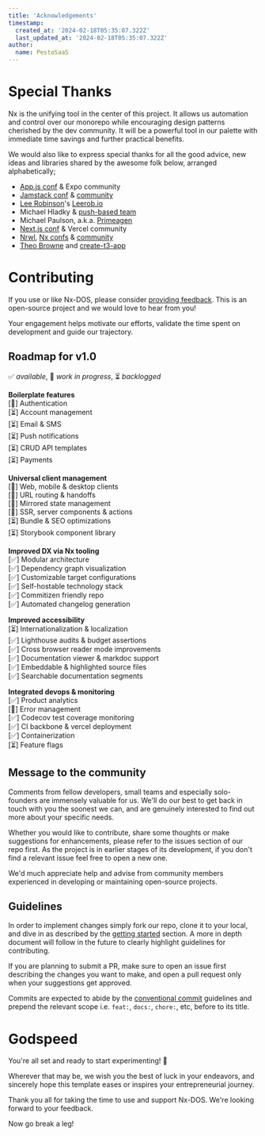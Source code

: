 ```yaml
---
title: 'Acknowledgements'
timestamp:
  created_at: '2024-02-18T05:35:07.322Z'
  last_updated_at: '2024-02-18T05:35:07.322Z'
author:
  name: PestoSaaS
---
```


# Special Thanks

Nx is the unifying tool in the center of this project. It allows us automation and control over our monorepo while encouraging design patterns cherished by the dev community. It will be a powerful tool in our palette with immediate time savings and further practical benefits.

We would also like to express special thanks for all the good advice, new ideas and libraries shared by the awesome folk below, arranged alphabetically;

- [App.js conf](https://appjs.co/) & Expo community
- [Jamstack conf](https://jamstack.org/conf/) & [community](https://jamstack.org/)
- [Lee Robinson](https://www.youtube.com/@leerob)'s [Leerob.io](https://github.com/leerob/leerob.io)
- Michael Hladky & [push-based team](https://push-based.io/team)
- Michael Paulson, a.k.a. [Primeagen](https://www.youtube.com/@ThePrimeTimeagen)
- [Next.js conf](https://nextjs.org/conf) & Vercel community
- [Nrwl](https://nx.app/company), [Nx confs](https://nx.dev/conf) & [community](https://go.nrwl.io/join-slack?utm_source=nx.dev)
- [Theo Browne](https://www.youtube.com/@t3dotgg) and [create-t3-app](https://github.com/t3dotgg)



# Contributing

If you use or like Nx-DOS, please consider [providing feedback](https://github.com/PestoSaaS/Nx-DOS). This is an open-source project and we would love to hear from you!

Your engagement helps motivate our efforts, validate the time spent on development and guide our trajectory.

## Roadmap for v1.0

✅ *available*, 🚧 *work in progress*, ⏳ *backlogged*

**Boilerplate features**  
 [🚧] Authentication  
 [⏳] Account management  
 [⏳] Email & SMS  
 [⏳] Push notifications  
 [⏳] CRUD API templates  
 [⏳] Payments  

**Universal client management**  
 [🚧] Web, mobile & desktop clients  
 [🚧] URL routing & handoffs  
 [🚧] Mirrored state management  
 [🚧] SSR, server components & actions  
 [⏳] Bundle & SEO optimizations  
 [⏳] Storybook component library  

**Improved DX via Nx tooling**  
 [✅] Modular architecture  
 [✅] Dependency graph visualization  
 [✅] Customizable target configurations  
 [✅] Self-hostable technology stack  
 [✅] Commitizen friendly repo  
 [✅] Automated changelog generation  

**Improved accessibility**  
 [⏳] Internationalization & localization  
 [✅] Lighthouse audits & budget assertions  
 [✅] Cross browser reader mode improvements  
 [✅] Documentation viewer & markdoc support  
 [✅] Embeddable & highlighted source files  
 [✅] Searchable documentation segments  

**Integrated devops & monitoring**  
 [✅] Product analytics  
 [🚧] Error management   
 [✅] Codecov test coverage monitoring    
 [✅] CI backbone & vercel deployment  
 [✅] Containerization  
 [⏳] Feature flags  

## Message to the community

Comments from fellow developers, small teams and especially solo-founders are immensely valuable for us. We'll do our best to get back in touch with you the soonest we can, and are genuinely interested to find out more about your specific needs.

Whether you would like to contribute, share some thoughts or make suggestions for enhancements, please refer to the issues section of our repo first. As the project is in earlier stages of its development, if you don't find a relevant issue feel free to open a new one.

We'd much appreciate help and advise from community members experienced in developing or maintaining open-source projects.

## Guidelines

In order to implement changes simply fork our repo, clone it to your local, and dive in as described by the [getting started](/getting-started) section. A more in depth document will follow in the future to clearly highlight guidelines for contributing.

If you are planning to submit a PR, make sure to open an issue first describing the changes you want to make, and open a pull request only when your suggestions get approved.

Commits are expected to abide by the [conventional commit](https://www.conventionalcommits.org) guidelines and prepend the relevant scope i.e. `feat:`, `docs:`, `chore:`, etc, before to its title.

# Godspeed

You're all set and ready to start experimenting! 🤗

Wherever that may be, we wish you the best of luck in your endeavors, and sincerely hope this template eases or inspires your entrepreneurial journey.

Thank you all for taking the time to use and support Nx-DOS. We're looking forward to your feedback.

Now go break a leg!
